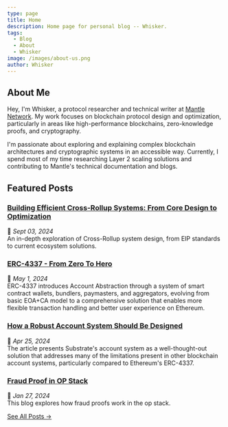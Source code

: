 ```yaml
---
type: page
title: Home
description: Home page for personal blog -- Whisker.
tags:
  - Blog
  - About
  - Whisker
image: /images/about-us.png
author: Whisker
---
```


## About Me

Hey, I'm Whisker, a protocol researcher and technical writer at [Mantle Network](https://www.mantle.xyz/). My work focuses on blockchain protocol design and optimization, particularly in areas like high-performance blockchains, zero-knowledge proofs, and cryptography.

I'm passionate about exploring and explaining complex blockchain architectures and cryptographic systems in an accessible way. Currently, I spend most of my time researching Layer 2 scaling solutions and contributing to Mantle's technical documentation and blogs.

## Featured Posts

### [Building Efficient Cross-Rollup Systems: From Core Design to Optimization](https://www.mantle.xyz/blog/developers/building-efficient-cross-rollup-systems-from-core-design-to-optimization)

📅 _Sept 03, 2024_  
An in-depth exploration of Cross-Rollup system design, from EIP standards to current ecosystem solutions.

### [ERC-4337 - From Zero To Hero](/posts/erc-4337)

📅 _May 1, 2024_  
ERC-4337 introduces Account Abstraction through a system of smart contract wallets, bundlers, paymasters, and aggregators, evolving from basic EOA+CA model to a comprehensive solution that enables more flexible transaction handling and better user experience on Ethereum.

### [How a Robust Account System Should Be Designed](/posts/substrate-account)

📅 _Apr 25, 2024_  
The article presents Substrate's account system as a well-thought-out solution that addresses many of the limitations present in other blockchain account systems, particularly compared to Ethereum's ERC-4337.

### [Fraud Proof in OP Stack](/posts/fraud-proof-in-op-stack)

📅 _Jan 27, 2024_  
This blog explores how fraud proofs work in the op stack.

[See All Posts →](/posts)
